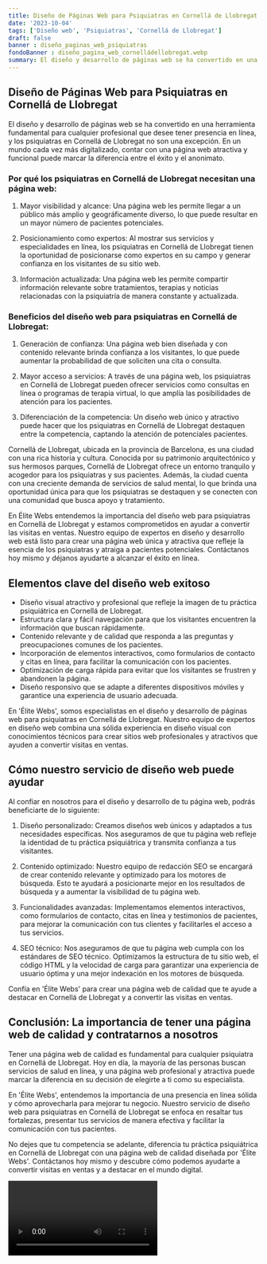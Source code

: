```yaml
---
title: Diseño de Páginas Web para Psiquiatras en Cornellá de Llobregat
date: '2023-10-04'
tags: ['Diseño web', 'Psiquiatras', 'Cornellá de Llobregat']
draft: false
banner : diseño_paginas_web_psiquiatras
fondoBanner : diseño_pagina_web_cornelládellobregat.webp
summary: El diseño y desarrollo de páginas web se ha convertido en una herramienta fundamental para cualquier profesional que desee tener presencia en línea, y los psiquiatras en Cornellá de Llobregat no son una excepción. En un mundo cada vez más digitalizado, contar con una página web atractiva y funcional puede marcar la diferencia entre el éxito y el anonimato.
---
```


## Diseño de Páginas Web para Psiquiatras en Cornellá de Llobregat

El diseño y desarrollo de páginas web se ha convertido en una herramienta fundamental para cualquier profesional que desee tener presencia en línea, y los psiquiatras en Cornellá de Llobregat no son una excepción. En un mundo cada vez más digitalizado, contar con una página web atractiva y funcional puede marcar la diferencia entre el éxito y el anonimato.

### Por qué los psiquiatras en Cornellá de Llobregat necesitan una página web:

1. Mayor visibilidad y alcance: Una página web les permite llegar a un público más amplio y geográficamente diverso, lo que puede resultar en un mayor número de pacientes potenciales.

2. Posicionamiento como expertos: Al mostrar sus servicios y especialidades en línea, los psiquiatras en Cornellá de Llobregat tienen la oportunidad de posicionarse como expertos en su campo y generar confianza en los visitantes de su sitio web.

3. Información actualizada: Una página web les permite compartir información relevante sobre tratamientos, terapias y noticias relacionadas con la psiquiatría de manera constante y actualizada.

### Beneficios del diseño web para psiquiatras en Cornellá de Llobregat:

1. Generación de confianza: Una página web bien diseñada y con contenido relevante brinda confianza a los visitantes, lo que puede aumentar la probabilidad de que soliciten una cita o consulta.

2. Mayor acceso a servicios: A través de una página web, los psiquiatras en Cornellá de Llobregat pueden ofrecer servicios como consultas en línea o programas de terapia virtual, lo que amplía las posibilidades de atención para los pacientes.

3. Diferenciación de la competencia: Un diseño web único y atractivo puede hacer que los psiquiatras en Cornellá de Llobregat destaquen entre la competencia, captando la atención de potenciales pacientes.

Cornellá de Llobregat, ubicada en la provincia de Barcelona, es una ciudad con una rica historia y cultura. Conocida por su patrimonio arquitectónico y sus hermosos parques, Cornellá de Llobregat ofrece un entorno tranquilo y acogedor para los psiquiatras y sus pacientes. Además, la ciudad cuenta con una creciente demanda de servicios de salud mental, lo que brinda una oportunidad única para que los psiquiatras se destaquen y se conecten con una comunidad que busca apoyo y tratamiento.

En Élite Webs entendemos la importancia del diseño web para psiquiatras en Cornellá de Llobregat y estamos comprometidos en ayudar a convertir las visitas en ventas. Nuestro equipo de expertos en diseño y desarrollo web está listo para crear una página web única y atractiva que refleje la esencia de los psiquiatras y atraiga a pacientes potenciales. Contáctanos hoy mismo y déjanos ayudarte a alcanzar el éxito en línea.

<GifSeo />

<Cta />

## Elementos clave del diseño web exitoso

- Diseño visual atractivo y profesional que refleje la imagen de tu práctica psiquiátrica en Cornellá de Llobregat.
- Estructura clara y fácil navegación para que los visitantes encuentren la información que buscan rápidamente.
- Contenido relevante y de calidad que responda a las preguntas y preocupaciones comunes de los pacientes.
- Incorporación de elementos interactivos, como formularios de contacto y citas en línea, para facilitar la comunicación con los pacientes.
- Optimización de carga rápida para evitar que los visitantes se frustren y abandonen la página.
- Diseño responsivo que se adapte a diferentes dispositivos móviles y garantice una experiencia de usuario adecuada.

En 'Élite Webs', somos especialistas en el diseño y desarrollo de páginas web para psiquiatras en Cornellá de Llobregat. Nuestro equipo de expertos en diseño web combina una sólida experiencia en diseño visual con conocimientos técnicos para crear sitios web profesionales y atractivos que ayuden a convertir visitas en ventas.

## Cómo nuestro servicio de diseño web puede ayudar

Al confiar en nosotros para el diseño y desarrollo de tu página web, podrás beneficiarte de lo siguiente:

1. Diseño personalizado: Creamos diseños web únicos y adaptados a tus necesidades específicas. Nos aseguramos de que tu página web refleje la identidad de tu práctica psiquiátrica y transmita confianza a tus visitantes.

2. Contenido optimizado: Nuestro equipo de redacción SEO se encargará de crear contenido relevante y optimizado para los motores de búsqueda. Esto te ayudará a posicionarte mejor en los resultados de búsqueda y a aumentar la visibilidad de tu página web.

3. Funcionalidades avanzadas: Implementamos elementos interactivos, como formularios de contacto, citas en línea y testimonios de pacientes, para mejorar la comunicación con tus clientes y facilitarles el acceso a tus servicios.

4. SEO técnico: Nos aseguramos de que tu página web cumpla con los estándares de SEO técnico. Optimizamos la estructura de tu sitio web, el código HTML y la velocidad de carga para garantizar una experiencia de usuario óptima y una mejor indexación en los motores de búsqueda.

Confía en 'Élite Webs' para crear una página web de calidad que te ayude a destacar en Cornellá de Llobregat y a convertir las visitas en ventas.

## Conclusión: La importancia de tener una página web de calidad y contratarnos a nosotros

Tener una página web de calidad es fundamental para cualquier psiquiatra en Cornellá de Llobregat. Hoy en día, la mayoría de las personas buscan servicios de salud en línea, y una página web profesional y atractiva puede marcar la diferencia en su decisión de elegirte a ti como su especialista.

En 'Élite Webs', entendemos la importancia de una presencia en línea sólida y cómo aprovecharla para mejorar tu negocio. Nuestro servicio de diseño web para psiquiatras en Cornellá de Llobregat se enfoca en resaltar tus fortalezas, presentar tus servicios de manera efectiva y facilitar la comunicación con tus pacientes.

No dejes que tu competencia se adelante, diferencia tu práctica psiquiátrica en Cornellá de Llobregat con una página web de calidad diseñada por 'Élite Webs'. Contáctanos hoy mismo y descubre cómo podemos ayudarte a convertir visitas en ventas y a destacar en el mundo digital.

<Video />

<CtaBot job='Psiquiatras' city='Cornellá de Llobregat'/>

<Gmaps query='Cornellá de Llobregat+españa+maps' />